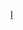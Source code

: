 {{Catnav|頁面分類|...|阿根廷體育|阿根廷足球|效力阿根廷球會的球員}}
{{Catnav|頁面分類|...|各國足球|阿根廷足球|效力阿根廷球會的球員}}
{{Commonscat|Players of Club Atlético Independiente}}

[[Category:效力阿根廷球會的球員|I]]